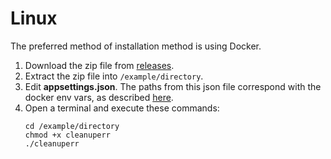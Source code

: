 
# Linux

<Note>
    The preferred method of installation method is using Docker.
</Note>

1. Download the zip file from [releases](https://github.com/flmorg/cleanuperr/releases).
2. Extract the zip file into `/example/directory`.
3. Edit **appsettings.json**. The paths from this json file correspond with the docker env vars, as described [here](/docs/category/configuration).
4. Open a terminal and execute these commands:
    ```
    cd /example/directory
    chmod +x cleanuperr
    ./cleanuperr
    ```